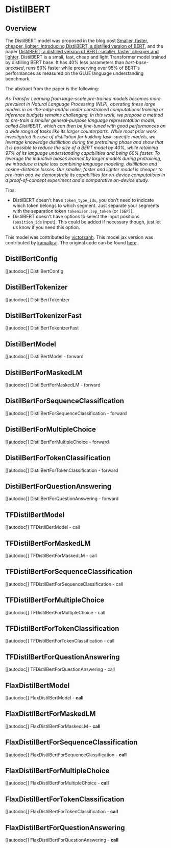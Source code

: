 <!--Copyright 2020 The HuggingFace Team. All rights reserved.

Licensed under the Apache License, Version 2.0 (the "License"); you may not use this file except in compliance with
the License. You may obtain a copy of the License at

http://www.apache.org/licenses/LICENSE-2.0

Unless required by applicable law or agreed to in writing, software distributed under the License is distributed on
an "AS IS" BASIS, WITHOUT WARRANTIES OR CONDITIONS OF ANY KIND, either express or implied. See the License for the
specific language governing permissions and limitations under the License.
-->

# DistilBERT

## Overview

The DistilBERT model was proposed in the blog post [Smaller, faster, cheaper, lighter: Introducing DistilBERT, a
distilled version of BERT](https://medium.com/huggingface/distilbert-8cf3380435b5), and the paper [DistilBERT, a
distilled version of BERT: smaller, faster, cheaper and lighter](https://arxiv.org/abs/1910.01108). DistilBERT is a
small, fast, cheap and light Transformer model trained by distilling BERT base. It has 40% less parameters than
*bert-base-uncased*, runs 60% faster while preserving over 95% of BERT's performances as measured on the GLUE language
understanding benchmark.

The abstract from the paper is the following:

*As Transfer Learning from large-scale pre-trained models becomes more prevalent in Natural Language Processing (NLP),
operating these large models in on-the-edge and/or under constrained computational training or inference budgets
remains challenging. In this work, we propose a method to pre-train a smaller general-purpose language representation
model, called DistilBERT, which can then be fine-tuned with good performances on a wide range of tasks like its larger
counterparts. While most prior work investigated the use of distillation for building task-specific models, we leverage
knowledge distillation during the pretraining phase and show that it is possible to reduce the size of a BERT model by
40%, while retaining 97% of its language understanding capabilities and being 60% faster. To leverage the inductive
biases learned by larger models during pretraining, we introduce a triple loss combining language modeling,
distillation and cosine-distance losses. Our smaller, faster and lighter model is cheaper to pre-train and we
demonstrate its capabilities for on-device computations in a proof-of-concept experiment and a comparative on-device
study.*

Tips:

- DistilBERT doesn't have `token_type_ids`, you don't need to indicate which token belongs to which segment. Just
  separate your segments with the separation token `tokenizer.sep_token` (or `[SEP]`).
- DistilBERT doesn't have options to select the input positions (`position_ids` input). This could be added if
  necessary though, just let us know if you need this option.

This model was contributed by [victorsanh](https://huggingface.co/victorsanh). This model jax version was
contributed by [kamalkraj](https://huggingface.co/kamalkraj). The original code can be found [here](https://github.com/huggingface/transformers/tree/main/examples/research_projects/distillation).


## DistilBertConfig

[[autodoc]] DistilBertConfig

## DistilBertTokenizer

[[autodoc]] DistilBertTokenizer

## DistilBertTokenizerFast

[[autodoc]] DistilBertTokenizerFast

## DistilBertModel

[[autodoc]] DistilBertModel
    - forward

## DistilBertForMaskedLM

[[autodoc]] DistilBertForMaskedLM
    - forward

## DistilBertForSequenceClassification

[[autodoc]] DistilBertForSequenceClassification
    - forward

## DistilBertForMultipleChoice

[[autodoc]] DistilBertForMultipleChoice
    - forward

## DistilBertForTokenClassification

[[autodoc]] DistilBertForTokenClassification
    - forward

## DistilBertForQuestionAnswering

[[autodoc]] DistilBertForQuestionAnswering
    - forward

## TFDistilBertModel

[[autodoc]] TFDistilBertModel
    - call

## TFDistilBertForMaskedLM

[[autodoc]] TFDistilBertForMaskedLM
    - call

## TFDistilBertForSequenceClassification

[[autodoc]] TFDistilBertForSequenceClassification
    - call

## TFDistilBertForMultipleChoice

[[autodoc]] TFDistilBertForMultipleChoice
    - call

## TFDistilBertForTokenClassification

[[autodoc]] TFDistilBertForTokenClassification
    - call

## TFDistilBertForQuestionAnswering

[[autodoc]] TFDistilBertForQuestionAnswering
    - call

## FlaxDistilBertModel

[[autodoc]] FlaxDistilBertModel
    - __call__

## FlaxDistilBertForMaskedLM

[[autodoc]] FlaxDistilBertForMaskedLM
    - __call__

## FlaxDistilBertForSequenceClassification

[[autodoc]] FlaxDistilBertForSequenceClassification
    - __call__

## FlaxDistilBertForMultipleChoice

[[autodoc]] FlaxDistilBertForMultipleChoice
    - __call__

## FlaxDistilBertForTokenClassification

[[autodoc]] FlaxDistilBertForTokenClassification
    - __call__

## FlaxDistilBertForQuestionAnswering

[[autodoc]] FlaxDistilBertForQuestionAnswering
    - __call__
